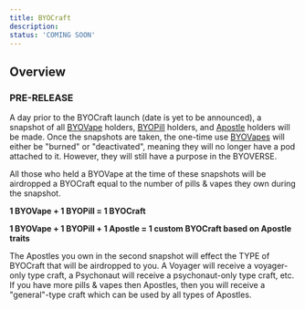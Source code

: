 ```yaml
---
title: BYOCraft
description:
status: 'COMING SOON'
---
```



<Player src="byocrafts-promo.mp4"/>

## Overview
### PRE-RELEASE
A day prior to the BYOCraft launch (date is yet to be announced), a snapshot of all [BYOVape](/docs/byovape) holders, [BYOPill](/docs/byopill) holders, and [Apostle](/docs/apostles) holders will be made. Once the snapshots are taken, the one-time use [BYOVapes](/docs/byovape) will either be "burned" or "deactivated", meaning they will no longer have a pod attached to it. However, they will still have a purpose in the BYOVERSE.

All those who held a BYOVape at the time of these snapshots will be airdropped a BYOCraft equal to the number of pills & vapes they own during the snapshot. 

**1 BYOVape + 1 BYOPill = 1 BYOCraft**

**1 BYOVape + 1 BYOPill + 1 Apostle = 1 custom BYOCraft based on Apostle traits**

The Apostles you own in the second snapshot will effect the TYPE of BYOCraft that will be airdropped to you. A Voyager will receive a voyager-only type craft, a Psychonaut will receive a psychonaut-only type craft, etc. If you have more pills & vapes then Apostles, then you will receive a "general"-type craft which can be used by all types of Apostles.